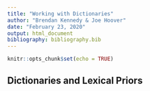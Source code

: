 ```yaml
---
title: "Working with Dictionaries"
author: "Brendan Kennedy & Joe Hoover"
date: "February 23, 2020"
output: html_document
bibliography: bibliography.bib
---
```


```r
knitr::opts_chunk$set(echo = TRUE)
```

## Dictionaries and Lexical Priors




